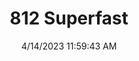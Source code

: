 ---
width: 4000
height: 6000
title: 812 Superfast
description: Ferrari 812 Superfast at Petrol Lounge in Austin, TX.
date: 4/14/2023 11:59:43 AM
cameraMake: Sony
cameraModel: ILCE-7M3
lens: 24-70mm F2.8 DG DN | Art 019
settingsfStop: f/2.8
settingsISO: ISO 100
settingsShutter: 1/200
settingsFocalLength: 46.5 mm
---
